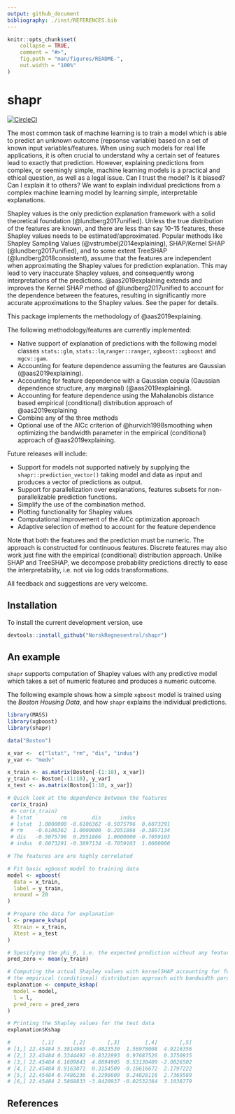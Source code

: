 ```yaml
---
output: github_document
bibliography: ./inst/REFERENCES.bib
---
```


<!-- README.md is generated from README.Rmd. Please edit that file -->

```r
knitr::opts_chunk$set(
    collapse = TRUE,
    comment = "#>",
    fig.path = "man/figures/README-",
    out.width = "100%"
)

```

# shapr

[![CircleCI](https://circleci.com/gh/NorskRegnesentral/shapr.svg?style=svg&circle-token=7c2a3a4edc870b4694982f0fe8ac66f92d639099)](https://circleci.com/gh/NorskRegnesentral/shapr)

The most common task of machine learning is to train a model which is able to predict an unknown outcome (repsonse variable) based on a set of known input variables/features.
When using such models for real life applications, it is often crucial to understand why a certain set of features lead to exactly that prediction.
However, explaining predictions from complex, or seemingly simple, machine learning models is a practical and ethical question, as well as a legal issue. Can I trust the model? Is it biased? Can I explain it to others? We want to explain individual predictions from a complex machine learning model by learning simple, interpretable  explanations.

Shapley values is the only prediction explanation framework with a solid theoretical foundation (@lundberg2017unified). Unless the true distribution of the features are known, and there are less than say 10-15 features, these Shapley values needs to be estimated/approximated. 
Popular methods like Shapley Sampling Values (@vstrumbelj2014explaining), SHAP/Kernel SHAP (@lundberg2017unified), and to some extent TreeSHAP (@lundberg2018consistent), assume that the features are independent when approximating the Shapley values for prediction explanation. This may lead to very inaccurate Shapley values, and consequently wrong interpretations of the predictions. @aas2019explaining extends and improves the Kernel SHAP method of @lundberg2017unified to account for the dependence between the features, resulting in significantly more accurate approximations to the Shapley values. See the paper for details.

This package implements the methodology of @aas2019explaining.

The following methodology/features are currently implemented:

-   Native support of explanation of predictions with the following model classes `stats::glm`, `stats::lm`,`ranger::ranger`, `xgboost::xgboost` and `mgcv::gam`.
-   Accounting for feature dependence assuming the features are Gaussian (@aas2019explaining).
-   Accounting for feature dependence with a Gaussian copula (Gaussian dependence structure, any marginal) (@aas2019explaining).
-   Accounting for feature dependence using the Mahalanobis distance based empirical (conditional) distribution approach of @aas2019explaining
-   Combine any of the three methods
-   Optional use of the AICc criterion of @hurvich1998smoothing when optimizing the bandwidth parameter in the empirical (conditional) approach of @aas2019explaining.

<!--
Current methodological restrictions:

- The features must follow a continuous distribution
- Discrete features typically work just fine in practice although the theory breaks down
- Ordered/unordered categorical features are not supported
-->

Future releases will include:

-   Support for models not supported natively by supplying the `shapr::prediction_vector()` taking model and data as input and produces a vector of predictions as output.
-   Support for parallelization over explanations, features subsets for non-parallelizable prediction functions.
-   Simplify the use of the combination method.
-   Plotting functionality for Shapley values
-   Computational improvement of the AICc optimization approach
-   Adaptive selection of method to account for the feature dependence

Note that both the features and the prediction must be numeric. The approach is constructed for continuous features. Discrete features may also work just fine with the empirical (conditional) distribution approach.
Unlike SHAP and TreeSHAP, we decompose probability predictions directly to ease the interpretability, i.e. not via log odds transformations.

All feedback and suggestions are very welcome.

## Installation

To install the current development version, use

```r
devtools::install_github("NorskRegnesentral/shapr")
```

## An example
`shapr` supports computation of Shapley values with any predictive model which takes a set of numeric features and produces a numeric outcome. 

The following example shows how a simple `xgboost` model is trained using the *Boston Housing Data*, and how `shapr` explains the individual predictions. 


```r
library(MASS)
library(xgboost)
library(shapr)

data("Boston")

x_var <-  c("lstat", "rm", "dis", "indus")
y_var <- "medv"

x_train <- as.matrix(Boston[-(1:10), x_var])
y_train <- Boston[-(1:10), y_var]
x_test <- as.matrix(Boston[1:10, x_var])

# Quick look at the dependence between the features
 cor(x_train)
 #> cor(x_train)
 # lstat         rm        dis      indus
 # lstat  1.0000000 -0.6106362 -0.5075796  0.6073291
 # rm    -0.6106362  1.0000000  0.2051866 -0.3897134
 # dis   -0.5075796  0.2051866  1.0000000 -0.7059103
 # indus  0.6073291 -0.3897134 -0.7059103  1.0000000

# The features are are highly correlated

# Fit basic xgboost model to training data
model <- xgboost(
  data = x_train, 
  label = y_train, 
  nround = 20
)

# Prepare the data for explanation
l <- prepare_kshap(
  Xtrain = x_train, 
  Xtest = x_test
)

# Spesifying the phi_0, i.e. the expected prediction without any features
pred_zero <- mean(y_train)

# Computing the actual Shapley values with kernelSHAP accounting for feature dependence using
# the empirical (conditional) distribution approach with bandwidth parameter sigma = 0.1 (default)
explanation <- compute_kshap(
  model = model,
  l = l,
  pred_zero = pred_zero
)

# Printing the Shapley values for the test data
explanation$Kshap

#          [,1]      [,2]       [,3]        [,4]       [,5]
# [1,] 22.45484 5.3814963 -0.4823530  1.56978008  4.9216356
# [2,] 22.45484 0.3344492 -0.8322893  0.97687526  0.3750935
# [3,] 22.45484 6.1609843  4.8894905  0.53138409 -2.0826502
# [4,] 22.45484 8.9163071  0.3154509 -0.18616672  2.1797222
# [5,] 22.45484 0.7486236  6.2298609  0.24828116  2.7369589
# [6,] 22.45484 2.5868833 -3.8420937 -0.02532364  3.1038779
```

## References


